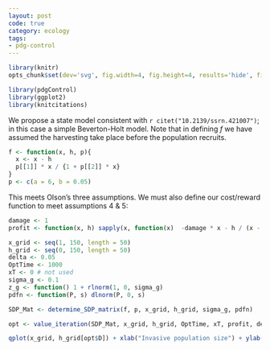 ```yaml
---
layout: post
code: true
category: ecology
tags: 
- pdg-control
---
```




```r
library(knitr)
opts_chunk$set(dev='svg', fig.width=4, fig.height=4, results='hide', fig.show='hold')
```


```r
library(pdgControl)
library(ggplot2)
library(knitcitations)
```

We propose a state model consistent with `r citet("10.2139/ssrn.421007")`; in this case a simple Beverton-Holt model.  Note that in defining $f$ we have assumed the harvesting take place before the population recruits.


```r
f <- function(x, h, p){ 
  x <- x - h 
  p[[1]] * x / {1 + p[[2]] * x}  
}
p <- c(a = 6, b = 0.05)
```

This meets Olson's three assumptions.  We must also define our cost/reward function to meet assumptions 4 & 5:


```r
damage <- 1
profit <- function(x, h) sapply(x, function(x)  -damage * x - h / (x - h) ) # vectorized for x
```



```r
x_grid <- seq(1, 150, length = 50)
h_grid <- seq(0, 150, length = 50)
delta <- 0.05
OptTime <- 1000
xT <- 0 # not used
sigma_g <- 0.1
z_g <- function() 1 + rlnorm(1, 0, sigma_g)
pdfn <- function(P, s) dlnorm(P, 0, s)
```

```r
SDP_Mat <- determine_SDP_matrix(f, p, x_grid, h_grid, sigma_g, pdfn)
```

```r
opt <- value_iteration(SDP_Mat, x_grid, h_grid, OptTime, xT, profit, delta)
```


```r
qplot(x_grid, h_grid[opt$D]) + xlab("Invasive population size") + ylab("Control effort")
```

